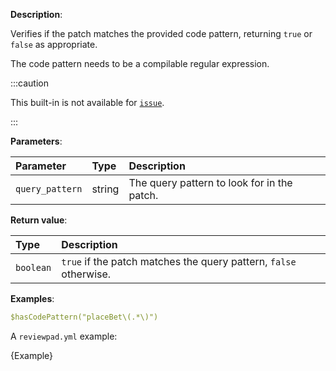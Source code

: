 
**Description**:

Verifies if the patch matches the provided code pattern, returning `true` or `false` as appropriate.

The code pattern needs to be a compilable regular expression.

:::caution

This built-in is not available for [`issue`](/guides/syntax#workflow).

:::

**Parameters**:

| Parameter       | Type   | Description                                 |
| :-------------- | :----- | :------------------------------------------ |
| `query_pattern` | string | The query pattern to look for in the patch. |

**Return value**:

| Type      | Description                                                       |
| :-------- | :---------------------------------------------------------------- |
| `boolean` | `true` if the patch matches the query pattern, `false` otherwise. |

**Examples**:

```yml
$hasCodePattern("placeBet\(.*\)")
```

A `reviewpad.yml` example:

<CodeBlock language="yml" title="reviewpad.yml">{Example}</CodeBlock>
